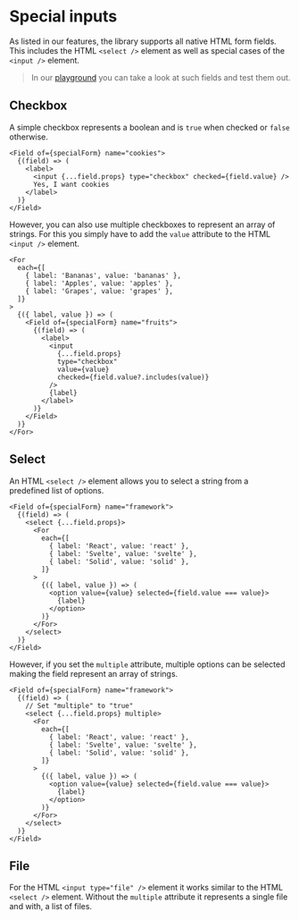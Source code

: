 
<Title>Special inputs | Modular Forms</Title>
<Meta
  name="description"
  content="As listed in our features, the library supports all native HTML form fields. This includes the HTML select element as well as special cases of the input element."
/>

# Special inputs

As listed in our features, the library supports all native HTML form fields. This includes the HTML `<select />` element as well as special cases of the `<input />` element.

> In our <A href="/playground/special">playground</A> you can take a look at such fields and test them out.

## Checkbox

A simple checkbox represents a boolean and is `true` when checked or `false` otherwise.

```tsx
<Field of={specialForm} name="cookies">
  {(field) => (
    <label>
      <input {...field.props} type="checkbox" checked={field.value} />
      Yes, I want cookies
    </label>
  )}
</Field>
```

However, you can also use multiple checkboxes to represent an array of strings. For this you simply have to add the `value` attribute to the HTML `<input />` element.

```tsx
<For
  each={[
    { label: 'Bananas', value: 'bananas' },
    { label: 'Apples', value: 'apples' },
    { label: 'Grapes', value: 'grapes' },
  ]}
>
  {({ label, value }) => (
    <Field of={specialForm} name="fruits">
      {(field) => (
        <label>
          <input
            {...field.props}
            type="checkbox"
            value={value}
            checked={field.value?.includes(value)}
          />
          {label}
        </label>
      )}
    </Field>
  )}
</For>
```

## Select

An HTML `<select />` element allows you to select a string from a predefined list of options.

```tsx
<Field of={specialForm} name="framework">
  {(field) => (
    <select {...field.props}>
      <For
        each={[
          { label: 'React', value: 'react' },
          { label: 'Svelte', value: 'svelte' },
          { label: 'Solid', value: 'solid' },
        ]}
      >
        {({ label, value }) => (
          <option value={value} selected={field.value === value}>
            {label}
          </option>
        )}
      </For>
    </select>
  )}
</Field>
```

However, if you set the `multiple` attribute, multiple options can be selected making the field represent an array of strings.

```tsx
<Field of={specialForm} name="framework">
  {(field) => (
    // Set "multiple" to "true"
    <select {...field.props} multiple>
      <For
        each={[
          { label: 'React', value: 'react' },
          { label: 'Svelte', value: 'svelte' },
          { label: 'Solid', value: 'solid' },
        ]}
      >
        {({ label, value }) => (
          <option value={value} selected={field.value === value}>
            {label}
          </option>
        )}
      </For>
    </select>
  )}
</Field>
```

## File

For the HTML `<input type="file" />` element it works similar to the HTML `<select />` element. Without the `multiple` attribute it represents a single file and with, a list of files.
